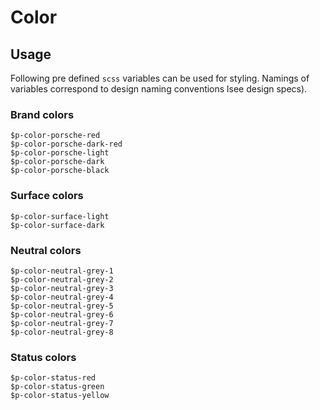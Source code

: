 # Color

## Usage
Following pre defined `scss` variables can be used for styling. Namings of variables correspond to design naming conventions lsee design specs).

### Brand colors
```
$p-color-porsche-red
$p-color-porsche-dark-red
$p-color-porsche-light
$p-color-porsche-dark
$p-color-porsche-black
```

### Surface colors
```
$p-color-surface-light
$p-color-surface-dark
```

### Neutral colors
```
$p-color-neutral-grey-1
$p-color-neutral-grey-2
$p-color-neutral-grey-3
$p-color-neutral-grey-4
$p-color-neutral-grey-5
$p-color-neutral-grey-6
$p-color-neutral-grey-7
$p-color-neutral-grey-8
```

### Status colors
```
$p-color-status-red
$p-color-status-green
$p-color-status-yellow
```


